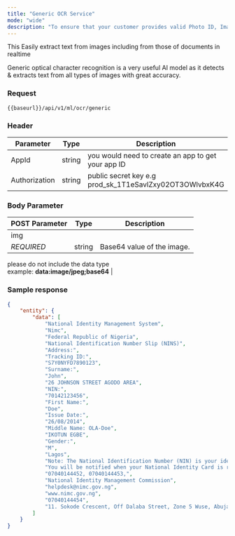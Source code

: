 ```yaml
---
title: "Generic OCR Service"
mode: "wide"
description: "To ensure that your customer provides valid Photo ID, Images, and Documents, you can allow them to upload a photo Id, image, and Document which you can pass on to the Dojah for Generic optical character recognition process"
---
```



This Easily extract text from images including from those of documents in realtime

Generic optical character recognition is a very useful AI model as it detects & extracts text from all types of images with great accuracy.

### Request


```text [POST]
{{baseurl}}/api/v1/ml/ocr/generic
```

### Header

| Parameter | Type | Description |
| --- | --- | --- |
| AppId | string | you would need to create an app to get your app ID |
| Authorization | string | public secret key e.g prod\_sk\_1T1eSavlZxy02OT3OWlvbxK4G |

### Body Parameter

| POST Parameter | Type | Description |
| --- | --- | --- |
| img  
_REQUIRED_ | string | Base64 value of the image.
please do not include the data type  
example: **data:image/jpeg;base64** |

### Sample response

```json Response
{
    "entity": {
        "data": [
            "National Identity Management System",
            "Nimc",
            "Federal Republic of Nigeria",
            "National Identification Number Slip (NINS)",
            "Address:",
            "Tracking ID:",
            "S7Y0NYFD7890123",
            "Surname:",
            "John",
            "26 JOHNSON STREET AGODO AREA",
            "NIN:",
            "70142123456",
            "First Name:",
            "Doe",
            "Issue Date:",
            "26/08/2014",
            "Middle Name: OLA-Doe",
            "IKOTUN EGBE",
            "Gender:",
            "M",
            "Lagos",
            "Note: The National Identification Number (NIN) is your identity. It is confidential and may only be released for legitimate transactions.",
            "You will be notified when your National Identity Card is ready (for any enquiries please contact)",
            "07040144452, 07040144453,",
            "National Identity Management Commission",
            "helpdesk@nimc.gov.ng",
            "www.nimc.gov.ng",
            "07040144454",
            "11. Sokode Crescent, Off Dalaba Street, Zone 5 Wuse, Abuja Nigeria"
        ]
    }
}
```
